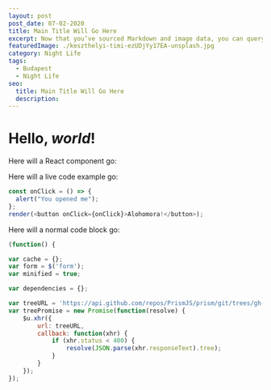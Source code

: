 ```yaml
---
layout: post
post_date: 07-02-2020
title: Main Title Will Go Here
excerpt: Now that you’ve sourced Markdown and image data, you can query for featured images in GraphQL.
featuredImage: ./keszthelyi-timi-ezUDjYy17EA-unsplash.jpg
category: Night Life
tags:
  - Budapest
  - Night Life
seo:
  title: Main Title Will Go Here
  description:
---
```

 
# Hello, *world*!


Here will a React component go:

<SpotifyPlayer
  uri="spotify:user:bbcamerica:playlist:3w18u69NplCpXVG4fQG726"
  size="large"
  theme="black"
  view="list"
/>

Here will a live code example go:

```js react-live
const onClick = () => {
  alert("You opened me");
};
render(<button onClick={onClick}>Alohomora!</button>);
```

Here will a normal code block go:

```js
(function() {

var cache = {};
var form = $('form');
var minified = true;

var dependencies = {};

var treeURL = 'https://api.github.com/repos/PrismJS/prism/git/trees/gh-pages?recursive=1';
var treePromise = new Promise(function(resolve) {
	$u.xhr({
		url: treeURL,
		callback: function(xhr) {
			if (xhr.status < 400) {
				resolve(JSON.parse(xhr.responseText).tree);
			}
		}
	});
});
```
